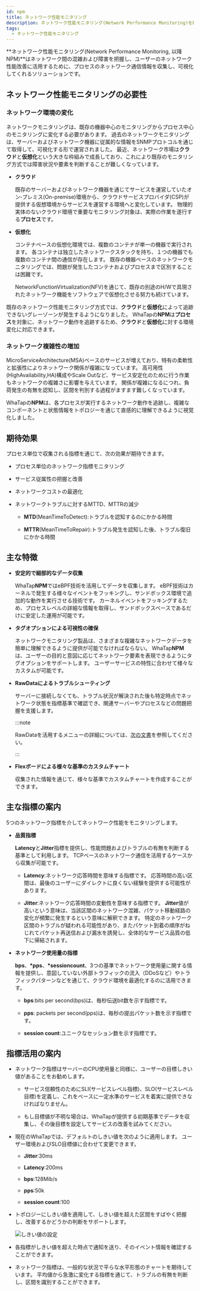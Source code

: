 ```yaml
---
id: npm
title: ネットワーク性能モニタリング
description: ネットワーク性能モニタリング(Network Performance Monitoring)を紹介します。
tags:
  - ネットワーク性能モニタリング
---
```


**ネットワーク性能モニタリング(Network Performance Monitoring, 以降NPM)**はネットワーク間の混雑および障害を把握し、ユーザーのネットワーク性能改善に活用するために、プロセスのネットワーク通信情報を収集し、可視化してくれるソリューションです。

## ネットワーク性能モニタリングの必要性

### ネットワーク環境の変化

ネットワークモニタリングは、既存の機器中心のモニタリングからプロセス中心のモニタリングに変化する必要があります。 過去のネットワークモニタリングは、サーバーおよびネットワーク機器に従属的な情報をSNMPプロトコルを通じて取得して、可視化する形で運営されました。 最近、ネットワーク市場は**クラウド**と**仮想化**という大きな枠組みで成長しており、これにより既存のモニタリング方式では障害状況や要素を判断することが難しくなっています。

-   **クラウド**

    既存のサーバーおよびネットワーク機器を通じてサービスを運営していたオン‐プレミス(On-premise)環境から、クラウドサービスプロバイダ(CSP)が提供する仮想環境からサービスを運営する環境へと変化しています。 物理的実体のないクラウド環境で重要なモニタリング対象は、実際の作業を遂行する**プロセス**です。

-   **仮想化**

    コンテナベースの仮想化環境では、複数のコンテナが単一の機器で実行されます。 各コンテナは独立したネットワークスタックを持ち、１つの機器でも複数のコンテナ間の通信が存在します。 既存の機器ベースのネットワークモニタリングでは、問題が発生したコンテナおよびプロセスまで区別することは困難です。

    NetworkFunctionVirtualization(NFV)を通じて、既存の別途のH/Wで具現されたネットワーク機能をソフトウェアで仮想化させる努力も続けています。

既存のネットワーク性能モニタリング方式では、**クラウド**と**仮想化**によって追跡できないグレーゾーンが発生するようになりました。 WhaTapの**NPM**は**プロセス**を対象に、ネットワーク動作を追跡するため、**クラウド**と**仮想化**に対する環境変化に対応できます。

### ネットワーク複雑性の増加

MicroServiceArchitecture(MSA)ベースのサービスが増えており、特有の柔軟性と拡張性によりネットワーク関係が複雑になっています。 高可用性(HighAvailability,HA)構成やScale Outなど、サービス安定化のために行う作業もネットワークの複雑さに影響を与えています。 関係が複雑になるにつれ、負荷発生の有無を認知し、区間を判別する過程がますます難しくなっています。

WhaTapの**NPM**は、各プロセスが実行するネットワーク動作を追跡し、複雑なコンポーネントと状態情報をトポロジーを通じて直感的に理解できるように視覚化しました。

## 期待効果

プロセス単位で収集される指標を通じて、次の効果が期待できます。

-   プロセス単位のネットワーク指標モニタリング

-   サービス従属性の把握と改善

-   ネットワークコストの最適化

-   ネットワークトラブルに対するMTTD、MTTRの減少

    -   **MTD**(MeanTimeToDetect):トラブルを認知するのにかかる時間

    -   **MTTR**(MeanTimeToRepair):トラブル発生を認知した後、トラブル復旧にかかる時間

## 主な特徴

-   **安定的で細部的なデータ収集**

    WhaTap**NPM**ではeBPF技術を活用してデータを収集します。 eBPF技術はカーネルで発生する様々なイベントをフッキングし、サンドボックス環境で追加的な動作を実行させる技術です。 カーネルイベントをフッキングするため、プロセスレベルの詳細な情報を取得し、サンドボックスベースであるだけに安定した運用が可能です。

-   **タグオプションによる可視性の確保**

    ネットワークモニタリング製品は、さまざまな複雑なネットワークデータを簡単に理解できるように提供が可能でなければならない。 WhaTap**NPM**は、ユーザーの目的と意図に応じてネットワーク要素を表現できるようにタグオプションをサポートします。 ユーザーサービスの特性に合わせて様々なカスタムが可能です。

-   **RawDataによるトラブルシューティング**

    サーバーに接続しなくても、トラブル状況が解決された後も特定時点でネットワーク状態を指標基準で確認でき、関連サーバーやプロセスなどの問題把握を支援します。

    :::note

    RawDataを活用するメニューの詳細については、[次の文書](npm/analysis-tcp-udp-sessions)を参照してください。

    :::

-   **Flexボードによる様々な基準のカスタムチャート**

    収集された情報を通じて、様々な基準でカスタムチャートを作成することができます。

## 主な指標の案内

5つのネットワーク指標を介してネットワーク性能をモニタリングします。

-   **品質指標**

    **Latency**と**Jitter**指標を提供し、性能問題およびトラブルの有無を判断する基準として利用します。 TCPベースのネットワーク通信を活用するケースから収集が可能です。

    -   **Latency**:ネットワーク応答時間を意味する指標です。 応答時間の高い区間は、最後のユーザーにダイレクトに良くない経験を提供する可能性があります。

    -   **Jitter**:ネットワーク応答時間の変動性を意味する指標です。 **Jitter**値が高いという意味は、当該区間のネットワーク混雑、パケット移動経路の変化が頻繁に発生するという意味に解釈できます。 特定のネットワーク区間のトラブルが疑われる可能性があり、またパケット到着の順序がねじれてパケット再送信および漏水を誘発し、全体的なサービス品質の低下に帰結されます。

-   **ネットワーク使用量の指標**

    **bps**、**\*pps**、**\*sessioncount**、3つの基準でネットワーク使用量に関する情報を提供し、意図していない外部トラフィックの流入（DDoSなど）やトラフィックパターンなどを通じて、クラウド環境を最適化するのに活用できます。

    -   **bps**:bits per second(bps)は、毎秒伝送bit数を示す指標です。

    -   **pps**: packets per second(pps)は、毎秒の提出パケット数を示す指標です。

    -   **session count**:ユニークなセッション数を示す指標です。

## 指標活用の案内

-   ネットワーク指標はサーバーのCPU使用量と同様に、ユーザーの目標しきい値があることをお勧めします。

    -   サービス信頼性のためにSLI(サービスレベル指標)、SLO(サービスレベル目標)を定義し、これをベースに一定水準のサービスを着実に提供できなければなりません。

    -   もし目標値が不明な場合は、WhaTapが提供する初期基準でデータを収集し、その後目標を設定してサービスの改善を試みてください。

-   現在のWhaTapでは、デフォルトのしきい値を次のように適用します。 ユーザー環境およびSLO目標値に合わせて変更できます。

    -   **Jitter**:30ms

    -   **Latency**:200ms

    -   **bps**:128Mib/s

    -   **pps**:50k

    -   **session count**:100

-   トポロジーにしきい値を適用して、しきい値を超えた区間をすばやく把握し、改善するかどうかの判断をサポートします。

    ![しきい値の設定](/img/npm-threshold-sample.png)

-   各指標がしきい値を超えた時点で通知を送り、そのイベント情報を確認することができます。

-   ネットワーク指標は、一般的な状況で平らな水平形態のチャートを期待しています。 平均値から急激に変化する指標を通じて、トラブルの有無を判断し、区間を識別することができます。
